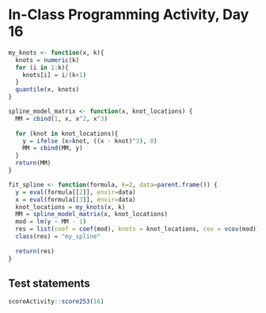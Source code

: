 # In-Class Programming Activity, Day 16

```r

my_knots <- function(x, k){
  knots = numeric(k)
  for (i in 1:k){
    knots[i] = i/(k+1)
  }
  quantile(x, knots)
}

spline_model_matrix <- function(x, knot_locations) { 
  MM = cbind(1, x, x^2, x^3)
  
  for (knot in knot_locations){
    y = ifelse (x>knot, ((x - knot)^3), 0)
    MM = cbind(MM, y)
  }
  return(MM)
}

fit_spline <- function(formula, k=2, data=parent.frame()) {
  y = eval(formula[[2]], envir=data)
  x = eval(formula[[3]], envir=data)
  knot_locations = my_knots(x, k)
  MM = spline_model_matrix(x, knot_locations)
  mod = lm(y ~ MM - 1)
  res = list(coef = coef(mod), knots = knot_locations, cov = vcov(mod))
  class(res) = "my_spline"
  
  return(res)
}
```




## Test statements

```r
scoreActivity::score253(16)

```